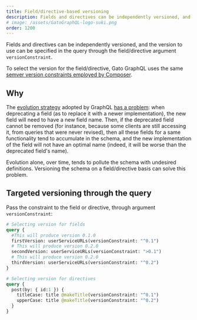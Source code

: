 ```yaml
---
title: Field/directive-based versioning
description: Fields and directives can be independently versioned, and the version to use can be specified in the query.
# image: /assets/GatoGraphQL-logo-suki.png
order: 1200
---
```


Fields and directives can be independently versioned, and the version to use can be specified in the query through the field/directive argument `versionConstraint`.

To select the version for the field/directive, Gato GraphQL uses the same [semver version constraints employed by Composer](https://getcomposer.org/doc/articles/versions.md#writing-version-constraints).

## Why

The [evolution strategy](https://graphql.org/learn/best-practices/#versioning) adopted by GraphQL [has a problem](https://blog.logrocket.com/versioning-fields-graphql/): when deprecating a field (as to replace it with a newer implementation), the new field will need to have a new field name. Then, if the deprecated field cannot be removed (for instance, because some clients are still accessing it, from queries that were never revised), then all these fields for a same functionality tend to accumulate in the schema, and the new implementation of the field will not have an optimal name (indeed, it will be worse than the deprecated field's name).

Evolution alone, over time, tends to pollute the schema with undesired definitions. Versioning the schema on a field/directive basis can solve this problem.

## Targeted versioning through the query

Pass the constraint to the field or directive, through argument `versionConstraint`:

```graphql
# Selecting version for fields
query {
  #This will produce version 0.1.0
  firstVersion: userServiceURLs(versionConstraint: "^0.1")
  # This will produce version 0.2.0
  secondVersion: userServiceURLs(versionConstraint: ">0.1")
  # This will produce version 0.2.0
  thirdVersion: userServiceURLs(versionConstraint: "^0.2")
}

# Selecting version for directives
query {
  post(by: { id:1 }) {
    titleCase: title @makeTitle(versionConstraint: "^0.1")
    upperCase: title @makeTitle(versionConstraint: "^0.2")
  }
}
```
